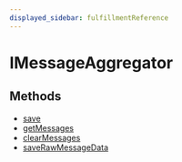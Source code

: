 ```yaml
---
displayed_sidebar: fulfillmentReference
---
```



# IMessageAggregator

## Methods

- [save](../IMessageAggregator/methods/fulfillment.IMessageAggregator.save.mdx)
- [getMessages](../IMessageAggregator/methods/fulfillment.IMessageAggregator.getMessages.mdx)
- [clearMessages](../IMessageAggregator/methods/fulfillment.IMessageAggregator.clearMessages.mdx)
- [saveRawMessageData](../IMessageAggregator/methods/fulfillment.IMessageAggregator.saveRawMessageData.mdx)
